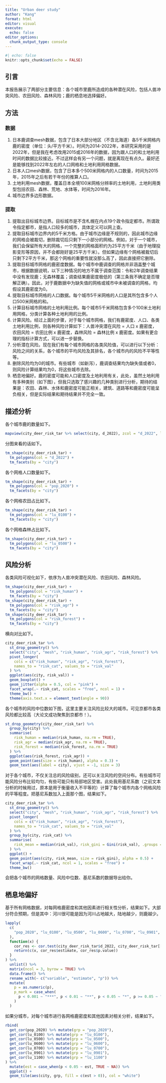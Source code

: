 ```yaml
---
title: "Urban deer study"
author: "Kang"
format: html
editor: visual
execute: 
  echo: false
editor_options: 
  chunk_output_type: console
---
```


```r
#| echo: false
knitr::opts_chunk$set(echo = FALSE)
```

## 引言

本报告展示了两部分主要信息：各个城市里鹿所造成的各种潜在风险，包括人兽冲突风险、农田风险、森林风险；鹿的栖息地选择偏好。

## 方法

### 数据

1.  日本鹿调查mesh数据，包含了日本大部分地区（不含北海道）各5千米网格内鹿的密度（单位：头/平方千米）。时间为2014-2022年，本研究采用的是2022年，但是我在考虑改用2015或2016年的数据，因为跟人口的和土地利用时间的数据比较接近。不过这样会有另一个问题，就是离现在有点久。最好还是能够找到2022年左右的人口网格和土地利用网格数据。
2.  日本人口mesh数据，包含了日本多个500米网格内的人口数量，时间为2015年，2015年之后有若干年份的推算人口。
3.  土地利用mesh数据，覆盖日本全境100米网格分辨率的土地利用，土地利用类型包括农田、森林、荒地、水体等，时间为2016年。
4.  城市边界多边形数据。

### 提取

1.  提取出目标城市边界。目标城市是不含札幌在内点19个政令指定都市。所谓政令指定都市，是指人口较多的城市，具体定义可以网上查。
2.  提取目标城市边界内的5千米方格。由于城市边缘是不规则的，因此城市边缘的网格会被裁切，删除裁切后只剩下一小部分的网格。例如，对于一个城市，我们会保留所有大的网格，一个完整的网格面积约为25平方千米（由于地理投影变形等原因，并不会都刚好是25平方千米）。但如果边缘有个网格被裁切后只剩下2平方千米，那这个网格的重要性就没那么高了，因此直接把它删除。
3.  提取目标城市网格的鹿密度数据。每个城市中鹿调查的网格并非涵盖整个城市，根据数据说明，以下三种情况的地方不属于调查范围：令和2年调查结果中没有发现鹿；无森林覆盖；调查结果鹿密度极低的（第三条我不确定是否理解正确）。因此，对于鹿数据中为缺失值的网格或城市中未被调查的网格，均假设其鹿密度为0。
4.  提取目标城市网格的人口数据。每个城市5千米网格的人口是其所包含多个人口500米网格的和。
5.  计算目标城市网格的土地利用比例。每个城市5千米网格包含多个100米土地利用网格，分类计算各种土地利用的比例。
6.  计算风险。经过上面的步骤，对于每个城市网格，我们有鹿密度、人口、各类土地利用比例，则各种风险计算如下：人兽冲突潜在风险 = 人口 x 鹿密度，农田风险 = 农田比例 x 鹿密度，森林风险 = 森林比例 x 鹿密度。如果有更合理的指标计算方式，可以进一步替换。
7.  分析潜在风险。现在我们有每个城市网格的各类风险值，可以进行以下分析：风险之间的关系，各个城市的平均风险及其排名，各个城市内的风险不平等性等。
8.  删除风险均为0的城市。有些城市（如新泻），鹿调查结果均为缺失值或者0，则风险计算结果均为0，将这些城市去除。
9.  栖息地偏好。鹿的密度可能和人口密度及土地利用有关，此处，虽然土地利用有多种类别（如下图），但我只选取了感兴趣的几种类别进行分析，期待的结果是：农田、森林、水体和鹿密度可能正相关，建筑、道路等和鹿密度可能呈负相关，但是实际结果和期待结果并不完全一致。

## 描述分析

各个城市鹿的数量如下。

```r
mapview(city_deer_risk_tar %>% select(city, d_2022), zcol = "d_2022", layer.name = "鹿密度")
```

分图来看的话如下。

```r
tm_shape(city_deer_risk_tar) + 
  tm_polygons(col = "d_2022") + 
  tm_facets(by = "city")
```

各个网格人口数量如下。

```r
tm_shape(city_deer_risk_tar) + 
  tm_polygons(col = "pop_2020") + 
  tm_facets(by = "city")
```

各个网格农田占比如下。

```r
tm_shape(city_deer_risk_tar) + 
  tm_polygons(col = "lu_0100") + 
  tm_facets(by = "city")
```

各个网格森林占比如下。

```r
tm_shape(city_deer_risk_tar) + 
  tm_polygons(col = "lu_0500") + 
  tm_facets(by = "city")
```

## 风险分析

各类风险可视化如下，依序为人兽冲突潜在风险、农田风险、森林风险。

```r
tm_shape(city_deer_risk_tar) + 
  tm_polygons(col = "risk_human") + 
  tm_facets(by = "city")
tm_shape(city_deer_risk_tar) + 
  tm_polygons(col = "risk_agr") + 
  tm_facets(by = "city")
tm_shape(city_deer_risk_tar) + 
  tm_polygons(col = "risk_forest") + 
  tm_facets(by = "city")
```

横向对比如下。

```r
city_deer_risk_tar %>%
  st_drop_geometry() %>%
  select("city", "mesh", "risk_human", "risk_agr", "risk_forest") %>%
  pivot_longer(
    cols = c("risk_human", "risk_agr", "risk_forest"),
    names_to = "risk_cat", values_to = "risk_val"
  ) %>%
  ggplot(aes(city, risk_val)) +
  geom_boxplot() +
  geom_jitter(alpha = 0.5, col = "pink") +
  facet_wrap(.~ risk_cat, scales = "free", ncol = 1) +
  theme_bw() +
  theme(axis.text.x = element_text(angle = 90))
```

各个城市的风险中位数如下图，这里主要关注风险比较大的城市。可见京都市各类风险都比较高（大论文成功聚焦到京都市！）。

```r
st_drop_geometry(city_deer_risk_tar) %>%
  group_by(city) %>%
  summarise(
    risk_human = median(risk_human, na.rm = TRUE),
    risk_agr = median(risk_agr, na.rm = TRUE),
    risk_forest = median(risk_forest, na.rm = TRUE)
  ) %>%
  ggplot(aes(risk_forest, risk_agr)) +
  geom_point(aes(size = risk_human), alpha = 0.3) +
  geom_text(aes(label = city), vjust = -1, size = 3)
```

对于各个城市，不仅关注总的风险级别，还可以关注风险的空间分布。有些城市可能风险分布比较均匀，有些可能只有局部地区受害。此处我用基尼系数（之前文本分析的时候用过，原本是用于衡量收入不平等的）计算了每个城市内各个网格风险的平等程度。把基尼系数加入上面那个图，结果如下。

```r
city_deer_risk_tar %>%
  st_drop_geometry() %>%
  select("city", "mesh", "risk_human", "risk_agr", "risk_forest") %>%
  pivot_longer(
    cols = c("risk_human", "risk_agr", "risk_forest"),
    names_to = "risk_cat", values_to = "risk_val"
  ) %>%
  group_by(city, risk_cat) %>%
  summarise(
    risk_mean = median(risk_val), risk_gini = Gini(risk_val), .groups = "drop"
  ) %>%
  ggplot() +
  geom_point(aes(city, risk_mean, size = risk_gini), alpha = 0.5) +
  facet_wrap(.~ risk_cat, ncol = 1, scales = "free") +
  theme_bw()
```

会把各个城市的网格数量、风险中位数、基尼系数的数据导出给你。

## 栖息地偏好

基于所有网格数据，对每网格鹿密度和其他因素进行相关性分析，结果如下。大部分符合预期，但是其中：河川很可能是因为河川占地越大，陆地越少，则鹿越少。

```r
lapply(
  c(
    "pop_2020", "lu_0100", "lu_0500", "lu_0600", "lu_0700", "lu_0901", "lu_1100"
  ), 
  function(x) {
    cor_res <- cor.test(city_deer_risk_tar$d_2022, city_deer_risk_tar[[x]])
    return(c(x, cor_res$estimate, cor_res$p.value))
  }
) %>% 
  unlist() %>% 
  matrix(ncol = 3, byrow = TRUE) %>% 
  data.frame() %>% 
  rename_with(~ c("variable", "estimate", "p")) %>% 
  mutate(
    p = as.numeric(p), 
    p_mark = case_when(
      p < 0.001 ~ "***", p < 0.01 ~ "**", p < 0.05 ~ "*", p >= 0.05 ~ ""
    )
  )
```

如果分城市，对每个城市进行各网格鹿密度和其他因素对相关分析，结果如下。

```r
rbind(
  get_cor(pop_2020) %>% mutate(grp = "pop_2020"),
  get_cor(lu_0100) %>% mutate(grp = "lu_0100"),
  get_cor(lu_0500) %>% mutate(grp = "lu_0500"),
  get_cor(lu_0600) %>% mutate(grp = "lu_0600"),
  get_cor(lu_0700) %>% mutate(grp = "lu_0700"),
  get_cor(lu_0901) %>% mutate(grp = "lu_0901"),
  get_cor(lu_1100) %>% mutate(grp = "lu_1100")
) %>%
  mutate(est = case_when(p < 0.05 ~ est, TRUE ~ NA)) %>%
  ggplot() +
  geom_tile(aes(city, grp, fill = c(est > 0)), col = "white")
```
